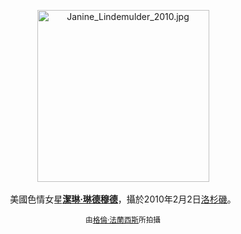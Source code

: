 <center>
[[File:Janine_Lindemulder_2010.jpg|275px]]
<br><br>
美國色情女星'''[[潔琳·琳德穆德|潔琳·琳德穆德]]'''，攝於2010年2月2日[[洛杉磯|洛杉磯]]。
<p>
<small>由[[:en:User:Toglenn|格倫·法蘭西斯]]所拍攝</small>
</center>